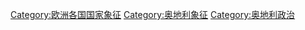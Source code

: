[[Category:欧洲各国国家象征|Category:欧洲各国国家象征]]
[[Category:奥地利象征|Category:奥地利象征]]
[[Category:奥地利政治|Category:奥地利政治]]